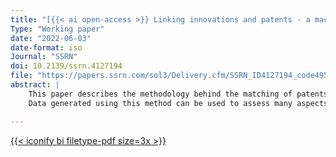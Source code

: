 ```yaml
---
title: "[{{< ai open-access >}} Linking innovations and patents - a machine learning assisted method](PatentML.qmd)"
Type: "Working paper"
date: "2022-06-03"
date-format: iso
Journal: "SSRN"
doi: 10.2139/ssrn.4127194
file: "https://papers.ssrn.com/sol3/Delivery.cfm/SSRN_ID4127194_code4954916.pdf?abstractid=4127194&mirid=1"
abstract: |
    This paper describes the methodology behind the matching of patents and a literature-based innovation output indicator (LBIO) collected from trade journals covering the manufacturing and ICT service sectors in Sweden 1970-2015. A combination of manual processing and simple machine learning tools has enabled the identification, classification and linking of patents that otherwise would have been very difficult for either of the methods to detect on its own.
    Data generated using this method can be used to assess many aspects of the relationship between patenting, knowledge accumulation and innovation activity.

---
```


[{{< iconify bi filetype-pdf size=3x >}}]({{< meta file >}})
